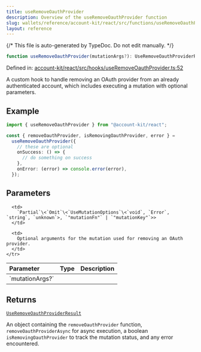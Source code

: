 ```yaml
---
title: useRemoveOauthProvider
description: Overview of the useRemoveOauthProvider function
slug: wallets/reference/account-kit/react/src/functions/useRemoveOauthProvider
layout: reference
---
```


{/* This file is auto-generated by TypeDoc. Do not edit manually. */}

```ts
function useRemoveOauthProvider(mutationArgs?): UseRemoveOauthProviderResult;
```

Defined in: [account-kit/react/src/hooks/useRemoveOauthProvider.ts:52](https://github.com/alchemyplatform/aa-sdk/blob/9df5be8c23af4e472bcb503c17766b16da0ad87d/account-kit/react/src/hooks/useRemoveOauthProvider.ts#L52)

A custom hook to handle removing an OAuth provider from an already authenticated account, which includes executing a mutation with optional parameters.

## Example

```ts twoslash
import { useRemoveOauthProvider } from "@account-kit/react";

const { removeOauthProvider, isRemovingOauthProvider, error } =
  useRemoveOauthProvider({
    // these are optional
    onSuccess: () => {
      // do something on success
    },
    onError: (error) => console.error(error),
  });
```

## Parameters

<table>
  <thead>
    <tr>
      <th align="left">Parameter</th>
      <th align="left">Type</th>
      <th align="left">Description</th>
    </tr>
  </thead>

  <tbody>
    <tr>
      <td>
        `mutationArgs?`
      </td>

      <td>
        `Partial`\<`Omit`\<`UseMutationOptions`\<`void`, `Error`, `string`, `unknown`>, `"mutationFn"` | `"mutationKey"`>>
      </td>

      <td>
        Optional arguments for the mutation used for removing an OAuth provider.
      </td>
    </tr>

  </tbody>
</table>

## Returns

[`UseRemoveOauthProviderResult`](../type-aliases/UseRemoveOauthProviderResult.mdx)

An object containing the `removeOauthProvider` function, `removeOauthProviderAsync` for async execution, a boolean `isRemovingOauthProvider` to track the mutation status, and any error encountered.
